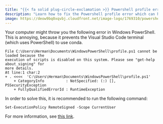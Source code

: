 ```yaml
---
title: "{{< fa solid plug-circle-exclamation >}} Powershell profile error"
description: "Learn how to fix the Powershell profile error which can hamper using Visual Studio Code"
image: https://deow9bq0xqvbj.cloudfront.net/image-logo/1769310/powershell.png
---
```


<!---#
Apparently we can link the Powershell logo on our our documentation:
https://learn.microsoft.com/en-us/powershell/scripting/community/digital-art?view=powershell-7.3#microsoft-powershell-logo-and-digital-art-guidelines
-->

Your computer might throw you the following error in Windows PowerShell.
This is annoying, because it prevents the Visual Studio Code terminal
(which uses PowerShell) to use conda.

``` console
File C:\Users\Herman\Documents\WindowsPowerShell\profile.ps1 cannot be loaded because the
execution of scripts is disabled on this system. Please see "get-help about_signing" for
more details.
At line:1 char:2
+ . <<<<  'C:\Users\Herman\Documents\WindowsPowerShell\profile.ps1'
    + CategoryInfo          : NotSpecified: (:) [], PSSecurityException
    + FullyQualifiedErrorId : RuntimeException
```

In order to solve this, it is recommended to run the following command:

``` console
Set-ExecutionPolicy RemoteSigned -Scope CurrentUser
```

For more information, see [this
link](https://stackoverflow.com/questions/4647429/powershell-on-windows-7-set-executionpolicy-for-regular-users/4732316).
